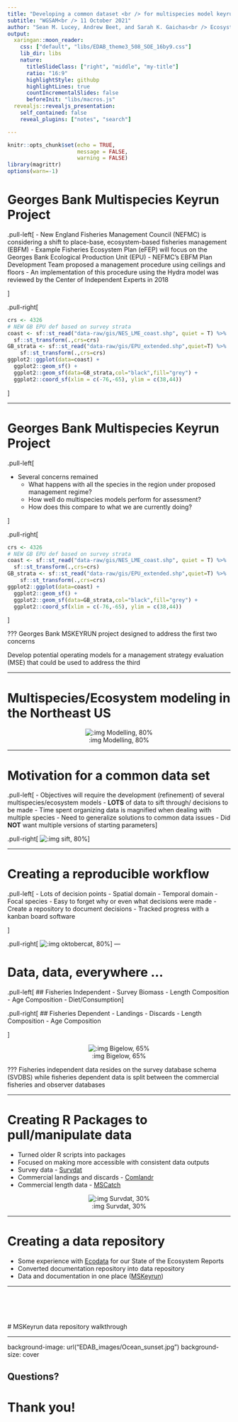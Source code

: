 ```yaml
---
title: "Developing a common dataset <br /> for multispecies model keyruns <br /> using a reproducible workflow in R"
subtitle: "WGSAM<br /> 11 October 2021"
author: "Sean M. Lucey, Andrew Beet, and Sarah K. Gaichas<br /> Ecosystem Dynamics and Assessment <br /> Northeast Fisheries Science Center"
output:
  xaringan::moon_reader:
    css: ["default", "libs/EDAB_theme3_508_SOE_16by9.css"]
    lib_dir: libs
    nature:
      titleSlideClass: ["right", "middle", "my-title"]
      ratio: "16:9"
      highlightStyle: githubp
      highlightLines: true
      countIncrementalSlides: false
      beforeInit: "libs/macros.js"
  revealjs::revealjs_presentation:
    self_contained: false
    reveal_plugins: ["notes", "search"]

---
```


```r
knitr::opts_chunk$set(echo = TRUE, 
                      message = FALSE,
                      warning = FALSE)
library(magrittr)
options(warn=-1)

```

# Georges Bank Multispecies Keyrun Project 

.pull-left[
- New England Fisheries Management Council (NEFMC) is considering a shift to place-base, ecosystem-based fisheries management (EBFM)
- Example Fisheries Ecosystem Plan (eFEP) will focus on the Georges Bank Ecological Production Unit (EPU)
- NEFMC's EBFM Plan Development Team proposed a management procedure using ceilings and floors
- An implementation of this procedure using the Hydra model was reviewed by the Center of Independent Experts in 2018

]

.pull-right[


```r
crs <- 4326
# NEW GB EPU def based on survey strata
coast <- sf::st_read("data-raw/gis/NES_LME_coast.shp", quiet = T) %>%
  sf::st_transform(.,crs=crs)
GB_strata <- sf::st_read("data-raw/gis/EPU_extended.shp",quiet=T) %>%
    sf::st_transform(.,crs=crs)
ggplot2::ggplot(data=coast) +
  ggplot2::geom_sf() +
  ggplot2::geom_sf(data=GB_strata,col="black",fill="grey") + 
  ggplot2::coord_sf(xlim = c(-76,-65), ylim = c(38,44))

```

]


---

# Georges Bank Multispecies Keyrun Project 

.pull-left[

- Several concerns remained
    - What happens with all the species in the region under proposed management regime?
    - How well do multispecies models perform for assessment?
    - How does this compare to what we are currently doing?

]

.pull-right[

```r
crs <- 4326
# NEW GB EPU def based on survey strata
coast <- sf::st_read("data-raw/gis/NES_LME_coast.shp", quiet = T) %>%
  sf::st_transform(.,crs=crs)
GB_strata <- sf::st_read("data-raw/gis/EPU_extended.shp",quiet=T) %>%
    sf::st_transform(.,crs=crs)
ggplot2::ggplot(data=coast) +
  ggplot2::geom_sf() +
  ggplot2::geom_sf(data=GB_strata,col="black",fill="grey") + 
  ggplot2::coord_sf(xlim = c(-76,-65), ylim = c(38,44))

```

]

???
Georges Bank MSKEYRUN project designed to address the first two concerns

Develop potential operating models for a management strategy evaluation (MSE) that could be used to address the third

---

# Multispecies/Ecosystem modeling in the Northeast US

<center>

![:img Modelling, 80%](EDAB_images/ecomods.png)

</center>

---

# Motivation for a common data set

.pull-left[
- Objectives will require the development (refinement) of several multispecies/ecosystem models
- **LOTS** of data to sift through/ decisions to be made
- Time spent organizing data is magnified when dealing with multiple species
- Need to generalize solutions to common data issues
- Did **NOT** want multiple versions of starting parameters
]

.pull-right[
![:img sift, 80%](EDAB_images/sift.jpg)
]

---

# Creating a reproducible workflow

.pull-left[
- Lots of decision points
    - Spatial domain
    - Temporal domain
    - Focal species
- Easy to forget why or even what decisions were made
- Create a repository to document decisions
- Tracked progress with a kanban board software

]

.pull-right[
![:img oktobercat, 80%](EDAB_images/oktobercat.jpg)
]
---

# Data, data, everywhere ...

.pull-left[
## Fisheries Independent
- Survey Biomass
- Length Composition
- Age Composition
- Diet/Consumption
]

.pull-right[
## Fisheries Dependent
- Landings
- Discards
- Length Composition
- Age Composition

]

<center>

![:img Bigelow, 65%](EDAB_images/Bigelow_Sideshot.JPG)

</center>

???
Fisheries independent data resides on the survey database schema (SVDBS) while fisheries dependent data is split between the commercial fisheries and observer databases

---

# Creating R Packages to pull/manipulate data

- Turned older R scripts into packages
- Focused on making more accessible with consistent data outputs
- Survey data - [Survdat](https://noaa-edab.github.io/survdat/)
- Commercial landings and discards - [Comlandr](https://noaa-edab.github.io/comlandr/)
- Commercial length data - [MSCatch](https://noaa-edab.github.io/mscatch/index.html)

<center>

![:img Survdat, 30%](EDAB_images/Survdat.png)

</center>

---

# Creating a data repository

- Some experience with [Ecodata](https://noaa-edab.github.io/ecodata/landing_page) for our State of the Ecosystem Reports
- Converted documentation repository into data repository
- Data and documentation in one place ([MSKeyrun](https://noaa-edab.github.io/ms-keyrun/))

---

<br>
<br>
<br>
<br>
# MSKeyrun data repository walkthrough

---
background-image: url("EDAB_images/Ocean_sunset.jpg")
background-size: cover

## Questions?


# Thank you!

